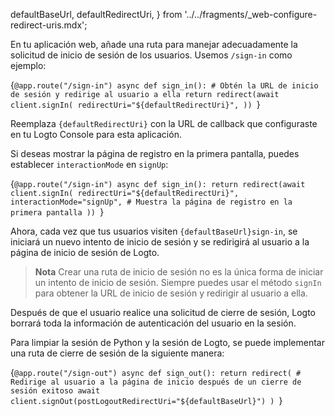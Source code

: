 
  defaultBaseUrl,
  defaultRedirectUri,
} from '../../fragments/_web-configure-redirect-uris.mdx';

En tu aplicación web, añade una ruta para manejar adecuadamente la solicitud de inicio de sesión de los usuarios. Usemos `/sign-in` como ejemplo:

<CodeBlock language="python" title="flask.py">{`@app.route("/sign-in")
async def sign_in():
    # Obtén la URL de inicio de sesión y redirige al usuario a ella
    return redirect(await client.signIn(
        redirectUri="${defaultRedirectUri}",
    ))
`}</CodeBlock>

Reemplaza <code>{defaultRedirectUri}</code> con la URL de callback que configuraste en tu Logto Console para esta aplicación.

Si deseas mostrar la página de registro en la primera pantalla, puedes establecer `interactionMode` en `signUp`:

<CodeBlock language="python" title="flask.py">{`@app.route("/sign-in")
async def sign_in():
    return redirect(await client.signIn(
        redirectUri="${defaultRedirectUri}",
        interactionMode="signUp", # Muestra la página de registro en la primera pantalla
    ))
`}</CodeBlock>

Ahora, cada vez que tus usuarios visiten <code>{defaultBaseUrl}sign-in</code>, se iniciará un nuevo intento de inicio de sesión y se redirigirá al usuario a la página de inicio de sesión de Logto.

> **Nota**
> Crear una ruta de inicio de sesión no es la única forma de iniciar un intento de inicio de sesión. Siempre puedes usar el método `signIn` para obtener la URL de inicio de sesión y redirigir al usuario a ella.

Después de que el usuario realice una solicitud de cierre de sesión, Logto borrará toda la información de autenticación del usuario en la sesión.

Para limpiar la sesión de Python y la sesión de Logto, se puede implementar una ruta de cierre de sesión de la siguiente manera:

<CodeBlock language="python" title="flask.py">{`@app.route("/sign-out")
async def sign_out():
    return redirect(
        # Redirige al usuario a la página de inicio después de un cierre de sesión exitoso
        await client.signOut(postLogoutRedirectUri="${defaultBaseUrl}")
    )
`}</CodeBlock>
